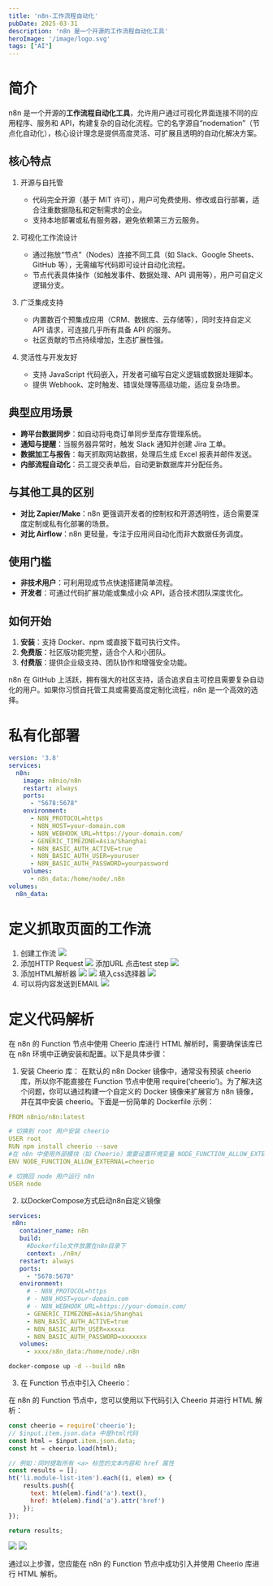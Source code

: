 ```yaml
---
title: 'n8n-工作流程自动化'
pubDate: 2025-03-31
description: 'n8n 是一个开源的工作流程自动化工具'
heroImage: '/image/logo.svg'
tags: ["AI"]
---
```


# 简介

n8n 是一个开源的**工作流程自动化工具**，允许用户通过可视化界面连接不同的应用程序、服务和 API，构建复杂的自动化流程。它的名字源自“nodemation”（节点化自动化），核心设计理念是提供高度灵活、可扩展且透明的自动化解决方案。

## 核心特点
1. 开源与自托管  
   - 代码完全开源（基于 MIT 许可），用户可免费使用、修改或自行部署，适合注重数据隐私和定制需求的企业。
   - 支持本地部署或私有服务器，避免依赖第三方云服务。

2. 可视化工作流设计  
   - 通过拖放“节点”（Nodes）连接不同工具（如 Slack、Google Sheets、GitHub 等），无需编写代码即可设计自动化流程。
   - 节点代表具体操作（如触发事件、数据处理、API 调用等），用户可自定义逻辑分支。

3. 广泛集成支持  
   - 内置数百个预集成应用（CRM、数据库、云存储等），同时支持自定义 API 请求，可连接几乎所有具备 API 的服务。
   - 社区贡献的节点持续增加，生态扩展性强。

4. 灵活性与开发友好  
   - 支持 JavaScript 代码嵌入，开发者可编写自定义逻辑或数据处理脚本。
   - 提供 Webhook、定时触发、错误处理等高级功能，适应复杂场景。

## 典型应用场景
- **跨平台数据同步**：如自动将电商订单同步至库存管理系统。
- **通知与提醒**：当服务器异常时，触发 Slack 通知并创建 Jira 工单。
- **数据加工与报告**：每天抓取网站数据，处理后生成 Excel 报表并邮件发送。
- **内部流程自动化**：员工提交表单后，自动更新数据库并分配任务。

## 与其他工具的区别
- **对比 Zapier/Make**：n8n 更强调开发者的控制权和开源透明性，适合需要深度定制或私有化部署的场景。
- **对比 Airflow**：n8n 更轻量，专注于应用间自动化而非大数据任务调度。

## 使用门槛
- **非技术用户**：可利用现成节点快速搭建简单流程。
- **开发者**：可通过代码扩展功能或集成小众 API，适合技术团队深度优化。

## 如何开始
1. **安装**：支持 Docker、npm 或直接下载可执行文件。
2. **免费版**：社区版功能完整，适合个人和小团队。
3. **付费版**：提供企业级支持、团队协作和增强安全功能。

n8n 在 GitHub 上活跃，拥有强大的社区支持，适合追求自主可控且需要复杂自动化的用户。如果你习惯自托管工具或需要高度定制化流程，n8n 是一个高效的选择。

# 私有化部署
```yaml
version: '3.8'
services:
  n8n:
    image: n8nio/n8n
    restart: always
    ports:
      - "5678:5678"
    environment:
      - N8N_PROTOCOL=https
      - N8N_HOST=your-domain.com
      - N8N_WEBHOOK_URL=https://your-domain.com/
      - GENERIC_TIMEZONE=Asia/Shanghai
      - N8N_BASIC_AUTH_ACTIVE=true
      - N8N_BASIC_AUTH_USER=youruser
      - N8N_BASIC_AUTH_PASSWORD=yourpassword
    volumes:
      - n8n_data:/home/node/.n8n
volumes:
  n8n_data:
```

# 定义抓取页面的工作流
1. 创建工作流
![](/image/Snipaste_2025-03-31_11-34-36.png)
2. 添加HTTP Request
![](/image/Snipaste_2025-03-31_00-08-15.png)
添加URL 点击test step 
![](/image/Snipaste_2025-03-31_00-31-59.png)
3. 添加HTML解析器
![](/image/Snipaste_2025-03-31_00-33-50.png)
![](/image/Snipaste_2025-03-31_00-34-08.png)
填入css选择器
![](/image/Snipaste_2025-03-31_00-35-49.png)
4. 可以将内容发送到EMAIL
![](/image/Snipaste_2025-03-31_00-38-02.png)

# 定义代码解析

在 n8n 的 Function 节点中使用 Cheerio 库进行 HTML 解析时，需要确保该库已在 n8n 环境中正确安装和配置。以下是具体步骤：
 1. 安装 Cheerio 库：
在默认的 n8n Docker 镜像中，通常没有预装 cheerio 库，所以你不能直接在 Function 节点中使用 require(‘cheerio’)。为了解决这个问题，你可以通过构建一个自定义的 Docker 镜像来扩展官方 n8n 镜像，并在其中安装 cheerio。下面是一份简单的 Dockerfile 示例：
```yaml
FROM n8nio/n8n:latest

# 切换到 root 用户安装 cheerio
USER root
RUN npm install cheerio --save
#在 n8n 中使用外部模块（如 Cheerio）需要设置环境变量 NODE_FUNCTION_ALLOW_EXTERNAL，并将其值设置为允许的模块名称。 
ENV NODE_FUNCTION_ALLOW_EXTERNAL=cheerio

# 切换回 node 用户运行 n8n
USER node
```

 2. 以DockerCompose方式启动n8n自定义镜像
 ```yaml
services:
  n8n:
    container_name: n8n
    build:
      #Dockerfile文件放置在n8n目录下
      context: ./n8n/
    restart: always
    ports:
      - "5678:5678"
    environment:
      # - N8N_PROTOCOL=https
      # - N8N_HOST=your-domain.com
      # - N8N_WEBHOOK_URL=https://your-domain.com/
      - GENERIC_TIMEZONE=Asia/Shanghai
      - N8N_BASIC_AUTH_ACTIVE=true
      - N8N_BASIC_AUTH_USER=xxxxx
      - N8N_BASIC_AUTH_PASSWORD=xxxxxxx
    volumes:
      - xxxx/n8n_data:/home/node/.n8n
```

```bash
docker-compose up -d --build n8n
```

 3. 在 Function 节点中引入 Cheerio：
 
在 n8n 的 Function 节点中，您可以使用以下代码引入 Cheerio 并进行 HTML 解析：
```javascript
const cheerio = require('cheerio');
// $input.item.json.data 中是html代码
const html = $input.item.json.data;
const ht = cheerio.load(html);

// 例如：同时提取所有 <a> 标签的文本内容和 href 属性
const results = [];
ht('li.module-list-item').each((i, elem) => {
    results.push({
      text: ht(elem).find('a').text(),
      href: ht(elem).find('a').attr('href')
    });
});

return results;
```

![](/image/Snipaste_2025-03-31_11-36-31.png)
![](/image/Snipaste_2025-03-31_11-45-07.png)

通过以上步骤，您应能在 n8n 的 Function 节点中成功引入并使用 Cheerio 库进行 HTML 解析。